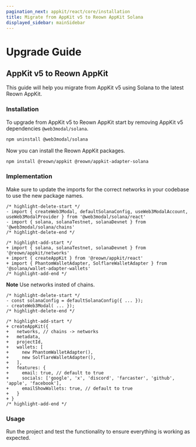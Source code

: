 ```yaml
---
pagination_next: appkit/react/core/installation
title: Migrate from AppKit v5 to Reown AppKit Solana
displayed_sidebar: mainSidebar
---
```



# Upgrade Guide

## AppKit v5 to Reown AppKit

This guide will help you migrate from AppKit v5 using Solana to the latest Reown AppKit.

### Installation

To upgrade from AppKit v5 to Reown AppKit start by removing AppKit v5 dependencies `@web3modal/solana`. 

```bash npm2yarn
npm uninstall @web3modal/solana
```

Now you can install the Reown AppKit packages.
```bash npm2yarn
npm install @reown/appkit @reown/appkit-adapter-solana
```

### Implementation

Make sure to update the imports for the correct networks in your codebase to use the new package names.
```tsx
/* highlight-delete-start */
- import { createWeb3Modal, defaultSolanaConfig, useWeb3ModalAccount, useWeb3ModalProvider } from '@web3modal/solana/react'
- import { solana, solanaTestnet, solanaDevnet } from '@web3modal/solana/chains'
/* highlight-delete-end */

/* highlight-add-start */
+ import { solana, solanaTestnet, solanaDevnet } from '@reown/appkit/networks'
+ import { createAppKit } from '@reown/appkit/react'
+ import { PhantomWalletAdapter, SolflareWalletAdapter } from '@solana/wallet-adapter-wallets'
/* highlight-add-end */
```

**Note** Use networks insted of chains.
  
```tsx
/* highlight-delete-start */
- const solanaConfig = defaultSolanaConfig({ ... });
- createWeb3Modal( ... });
/* highlight-delete-end */
 
/* highlight-add-start */
+ createAppKit({
+   networks, // chains -> networks 
+   metadata, 
+   projectId,
+   wallets: [
+     new PhantomWalletAdapter(),
+     new SolflareWalletAdapter(),
+   ],
+   features: {
+     email: true, // default to true
+     socials: ['google', 'x', 'discord', 'farcaster', 'github', 'apple', 'facebook'],
+     emailShowWallets: true, // default to true    
+   }
+ }
/* highlight-add-end */
```

### Usage

Run the project and test the functionality to ensure everything is working as expected.
